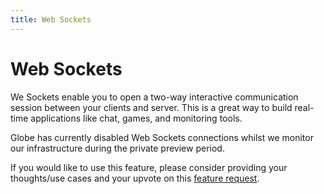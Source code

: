 ```yaml
---
title: Web Sockets
---
```


# Web Sockets

We Sockets enable you to open a two-way interactive communication session between your clients and server. This is a great way to build real-time applications like chat, games, and monitoring tools.

Globe has currently disabled Web Sockets connections whilst we monitor our infrastructure during the private preview period.

If you would like to use this feature, please consider providing your thoughts/use cases and your upvote on this [feature request](https://invertase.canny.io/globe/p/web-socket-support).
